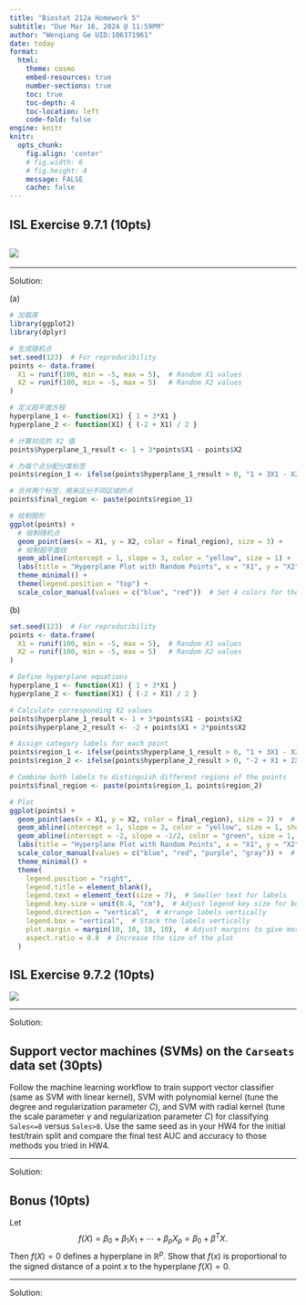 ```yaml
---
title: "Biostat 212a Homework 5"
subtitle: "Due Mar 16, 2024 @ 11:59PM"
author: "Wenqiang Ge UID:106371961"
date: today
format:
  html:
    theme: cosmo
    embed-resources: true
    number-sections: true
    toc: true
    toc-depth: 4
    toc-location: left
    code-fold: false
engine: knitr
knitr:
  opts_chunk: 
    fig.align: 'center'
    # fig.width: 6
    # fig.height: 4
    message: FALSE
    cache: false
---
```


## ISL Exercise 9.7.1 (10pts)

## ![](images/clipboard-2052603752.png)

------------------------------------------------------------------------

Solution:

\(a\)

```r
# 加载库
library(ggplot2)
library(dplyr)

# 生成随机点
set.seed(123)  # For reproducibility
points <- data.frame(
  X1 = runif(100, min = -5, max = 5),  # Random X1 values
  X2 = runif(100, min = -5, max = 5)   # Random X2 values
)

# 定义超平面方程
hyperplane_1 <- function(X1) { 1 + 3*X1 }
hyperplane_2 <- function(X1) { (-2 + X1) / 2 }

# 计算对应的 X2 值
points$hyperplane_1_result <- 1 + 3*points$X1 - points$X2

# 为每个点分配分类标签
points$region_1 <- ifelse(points$hyperplane_1_result > 0, "1 + 3X1 - X2 > 0", "1 + 3X1 - X2 < 0")

# 合并两个标签，用来区分不同区域的点
points$final_region <- paste(points$region_1)

# 绘制图形
ggplot(points) +
  # 绘制随机点
  geom_point(aes(x = X1, y = X2, color = final_region), size = 3) +
  # 绘制超平面线
  geom_abline(intercept = 1, slope = 3, color = "yellow", size = 1) +  # 1 + 3X1 - X2 = 0
  labs(title = "Hyperplane Plot with Random Points", x = "X1", y = "X2") + 
  theme_minimal() +
  theme(legend.position = "top") + 
  scale_color_manual(values = c("blue", "red"))  # Set 4 colors for the regions


```

\(b\)

```r
set.seed(123)  # For reproducibility
points <- data.frame(
  X1 = runif(100, min = -5, max = 5),  # Random X1 values
  X2 = runif(100, min = -5, max = 5)   # Random X2 values
)

# Define hyperplane equations
hyperplane_1 <- function(X1) { 1 + 3*X1 }
hyperplane_2 <- function(X1) { (-2 + X1) / 2 }

# Calculate corresponding X2 values
points$hyperplane_1_result <- 1 + 3*points$X1 - points$X2
points$hyperplane_2_result <- -2 + points$X1 + 2*points$X2

# Assign category labels for each point
points$region_1 <- ifelse(points$hyperplane_1_result > 0, "1 + 3X1 - X2 > 0", "1 + 3X1 - X2 < 0")
points$region_2 <- ifelse(points$hyperplane_2_result > 0, "-2 + X1 + 2X2 > 0", "-2 + X1 + 2X2 < 0")

# Combine both labels to distinguish different regions of the points
points$final_region <- paste(points$region_1, points$region_2)

# Plot
ggplot(points) +
  geom_point(aes(x = X1, y = X2, color = final_region), size = 3) +  # Random points with color based on regions
  geom_abline(intercept = 1, slope = 3, color = "yellow", size = 1, show.legend = FALSE) +  # Hyperplane 1 without legend
  geom_abline(intercept = -2, slope = -1/2, color = "green", size = 1, show.legend = FALSE) +  # Hyperplane 2 without legend
  labs(title = "Hyperplane Plot with Random Points", x = "X1", y = "X2") +
  scale_color_manual(values = c("blue", "red", "purple", "gray")) +  # Set 4 colors for the regions
  theme_minimal() + 
  theme(
    legend.position = "right", 
    legend.title = element_blank(),
    legend.text = element_text(size = 7),  # Smaller text for labels
    legend.key.size = unit(0.4, "cm"),  # Adjust legend key size for better spacing
    legend.direction = "vertical",  # Arrange labels vertically
    legend.box = "vertical",  # Stack the labels vertically
    plot.margin = margin(10, 10, 10, 10),  # Adjust margins to give more space
    aspect.ratio = 0.8  # Increase the size of the plot
  )


```

## ISL Exercise 9.7.2 (10pts)

![](images/clipboard-3787525584.png)

------------------------------------------------------------------------

Solution:

## Support vector machines (SVMs) on the `Carseats` data set (30pts)

Follow the machine learning workflow to train support vector classifier (same as SVM with linear kernel), SVM with polynomial kernel (tune the degree and regularization parameter $C$), and SVM with radial kernel (tune the scale parameter $\gamma$ and regularization parameter $C$) for classifying `Sales<=8` versus `Sales>8`. Use the same seed as in your HW4 for the initial test/train split and compare the final test AUC and accuracy to those methods you tried in HW4.

------------------------------------------------------------------------

Solution:

## Bonus (10pts)

Let $$
f(X) = \beta_0 + \beta_1 X_1 + \cdots + \beta_p X_p = \beta_0 + \beta^T X. 
$$ Then $f(X)=0$ defines a hyperplane in $\mathbb{R}^p$. Show that $f(x)$ is proportional to the signed distance of a point $x$ to the hyperplane $f(X) = 0$.

------------------------------------------------------------------------

Solution:
